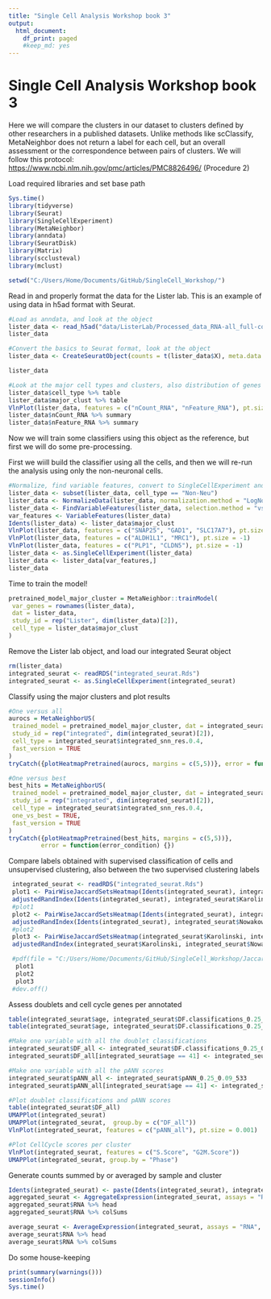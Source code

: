 ```yaml
---
title: "Single Cell Analysis Workshop book 3"
output:
  html_document:
    df_print: paged
    #keep_md: yes
---
```


# Single Cell Analysis Workshop book 3

Here we will compare the clusters in our dataset to clusters defined by other researchers in a published datasets. Unlike methods like scClassify, MetaNeighbor does not return a label for each cell, but an overall assessment or the correspondence between pairs of clusters. We will follow this protocol: <https://www.ncbi.nlm.nih.gov/pmc/articles/PMC8826496/> (Procedure 2)

Load required libraries and set base path

```r
Sys.time()  
library(tidyverse)
library(Seurat)
library(SingleCellExperiment)
library(MetaNeighbor)
library(anndata)
library(SeuratDisk)
library(Matrix)
library(scclusteval)
library(mclust)

setwd("C:/Users/Home/Documents/GitHub/SingleCell_Workshop/")

```

Read in and properly format the data for the Lister lab. This is an example of using data in h5ad format with Seurat.

```r
#Load as anndata, and look at the object
lister_data <- read_h5ad("data/ListerLab/Processed_data_RNA-all_full-counts-and-downsampled-CPM.h5ad")
lister_data

#Convert the basics to Seurat format, look at the object
lister_data <- CreateSeuratObject(counts = t(lister_data$X), meta.data = lister_data$obs)
```


```r
lister_data

#Look at the major cell types and clusters, also distribution of genes and UMIs
lister_data$cell_type %>% table
lister_data$major_clust %>% table
VlnPlot(lister_data, features = c("nCount_RNA", "nFeature_RNA"), pt.size = 0.001)
lister_data$nCount_RNA %>% summary
lister_data$nFeature_RNA %>% summary

```

Now we will train some classifiers using this object as the reference, but first we will do some pre-processing. 

First we wiill build the classifier using all the cells, and then we will re-run the analysis using only the non-neuronal cells. 

```r

#Normalize, find variable features, convert to SingleCellExperiment and subset to only the variable features 
lister_data <- subset(lister_data, cell_type == "Non-Neu")
lister_data <- NormalizeData(lister_data, normalization.method = "LogNormalize", scale.factor = 10000)
lister_data <- FindVariableFeatures(lister_data, selection.method = "vst", nfeatures = 3000)
var_features <- VariableFeatures(lister_data)
Idents(lister_data) <- lister_data$major_clust
VlnPlot(lister_data, features = c("SNAP25", "GAD1", "SLC17A7"), pt.size = -1)
VlnPlot(lister_data, features = c("ALDH1L1", "MRC1"), pt.size = -1)
VlnPlot(lister_data, features = c("PLP1", "CLDN5"), pt.size = -1)
lister_data <- as.SingleCellExperiment(lister_data)
lister_data <- lister_data[var_features,]
lister_data
```

Time to train the model!

```r

pretrained_model_major_cluster = MetaNeighbor::trainModel(
 var_genes = rownames(lister_data),
 dat = lister_data,
 study_id = rep("Lister", dim(lister_data)[2]),
 cell_type = lister_data$major_clust
)


```

Remove the Lister lab object, and load our integrated Seurat object

```r
rm(lister_data)
integrated_seurat <- readRDS("integrated_seurat.Rds")
integrated_seurat <- as.SingleCellExperiment(integrated_seurat)

```

Classify using the major clusters and plot results

```r
#One versus all
aurocs = MetaNeighborUS(
 trained_model = pretrained_model_major_cluster, dat = integrated_seurat,
 study_id = rep("integrated", dim(integrated_seurat)[2]), 
 cell_type = integrated_seurat$integrated_snn_res.0.4,
 fast_version = TRUE
)
tryCatch({plotHeatmapPretrained(aurocs, margins = c(5,5))}, error = function(error_condition) {})
```

```r

#One versus best
best_hits = MetaNeighborUS(
 trained_model = pretrained_model_major_cluster, dat = integrated_seurat,
 study_id = rep("integrated", dim(integrated_seurat)[2]), 
 cell_type = integrated_seurat$integrated_snn_res.0.4,
 one_vs_best = TRUE,
 fast_version = TRUE
)
tryCatch({plotHeatmapPretrained(best_hits, margins = c(5,5))}, 
         error = function(error_condition) {})

```

Compare labels obtained with supervised classification of cells and unsupervised clustering, also between the two supervised clustering labels

```r
 integrated_seurat <- readRDS("integrated_seurat.Rds")
 plot1 <- PairWiseJaccardSetsHeatmap(Idents(integrated_seurat), integrated_seurat$Karolinski)
 adjustedRandIndex(Idents(integrated_seurat), integrated_seurat$Karolinski) %>% print
 #plot1
 plot2 <- PairWiseJaccardSetsHeatmap(Idents(integrated_seurat), integrated_seurat$Nowakowski)
 adjustedRandIndex(Idents(integrated_seurat), integrated_seurat$Nowakowski) %>% print
 #plot2
 plot3 <- PairWiseJaccardSetsHeatmap(integrated_seurat$Karolinski, integrated_seurat$Nowakowski)
 adjustedRandIndex(integrated_seurat$Karolinski, integrated_seurat$Nowakowski) %>% print
```

``` r
 #pdf(file = "C:/Users/Home/Documents/GitHub/SingleCell_Workshop/JaccardIndexPlots.pdf", onefile = TRUE)
  plot1
  plot2
  plot3  
 #dev.off()

```
Assess doublets and cell cycle genes per annotated

``` r

table(integrated_seurat$age, integrated_seurat$DF.classifications_0.25_0.09_533)
table(integrated_seurat$age, integrated_seurat$DF.classifications_0.25_0.17_146)

#Make one variable with all the doublet classifications
integrated_seurat$DF_all <- integrated_seurat$DF.classifications_0.25_0.09_533
integrated_seurat$DF_all[integrated_seurat$age == 41] <- integrated_seurat$DF.classifications_0.25_0.17_146[integrated_seurat$age == 41]

#Make one variable with all the pANN scores
integrated_seurat$pANN_all <- integrated_seurat$pANN_0.25_0.09_533
integrated_seurat$pANN_all[integrated_seurat$age == 41] <- integrated_seurat$pANN_0.25_0.17_146[integrated_seurat$age == 41]

#Plot doublet classifications and pANN scores
table(integrated_seurat$DF_all)
UMAPPlot(integrated_seurat)
UMAPPlot(integrated_seurat,  group.by = c("DF_all"))
VlnPlot(integrated_seurat, features = c("pANN_all"), pt.size = 0.001)

```

```r
#Plot CellCycle scores per cluster
VlnPlot(integrated_seurat, features = c("S.Score", "G2M.Score"))
UMAPPlot(integrated_seurat, group.by = "Phase")
```

Generate counts summed by or averaged by sample and cluster 

```r

Idents(integrated_seurat) <- paste(Idents(integrated_seurat), integrated_seurat$age, sep = ".")
aggregated_seurat <- AggregateExpression(integrated_seurat, assays = "RNA", slot = "counts", group.by = )
aggregated_seurat$RNA %>% head
aggregated_seurat$RNA %>% colSums

average_seurat <- AverageExpression(integrated_seurat, assays = "RNA", slot = "counts", group.by = )
average_seurat$RNA %>% head
average_seurat$RNA %>% colSums

```

Do some house-keeping

```r
print(summary(warnings()))
sessionInfo()
Sys.time()

```
